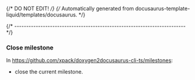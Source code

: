 {/* DO NOT EDIT! */}
{/* Automatically generated from docusaurus-template-liquid/templates/docusaurus. */}

{/* ------------------------------------------------------------------------ */}

### Close milestone

In https://github.com/xpack/doxygen2docusaurus-cli-ts/milestones:

- close the current milestone.
